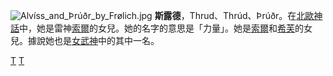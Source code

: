 {{Unreferenced|time=2017-08-06T20:24:09+00:00}}

[[File:Alvíss_and_Þrúðr_by_Frølich.jpg|right]]
'''斯露德'''，Thrud、Thrúd、Þrúðr。在[[北歐神話|北歐神話]]中，她是雷神[[索爾|索爾]]的女兒。她的名字的意思是「力量」。她是[[索爾|索爾]]和[[希芙|希芙]]的女兒。據說她也是[[女武神|女武神]]中的其中一名。

{{北歐神話}}
{{北歐神話小作品}}

[[Category:北歐女神|T]]
[[Category:女武神|T]]